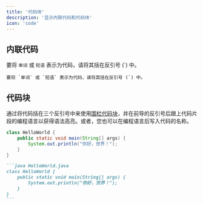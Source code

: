 ```yaml
---
title: '代码块'
description: '显示内联代码和代码块'
icon: 'code'
---
```


## 内联代码

要将 `单词` 或 `短语` 表示为代码，请将其括在反引号 (`) 中。

```
要将 `单词` 或 `短语` 表示为代码，请将其括在反引号 (`) 中。
```

## 代码块

通过将代码括在三个反引号中来使用[围栏代码块](https://www.markdownguide.org/extended-syntax/#fenced-code-blocks)，并在前导的反引号后跟上代码片段的编程语言以获得语法高亮。或者，您也可以在编程语言后写入代码的名称。

```java HelloWorld.java
class HelloWorld {
    public static void main(String[] args) {
        System.out.println("你好，世界！");
    }
}
```

````md
```java HelloWorld.java
class HelloWorld {
    public static void main(String[] args) {
        System.out.println("你好，世界！");
    }
}
```
````
